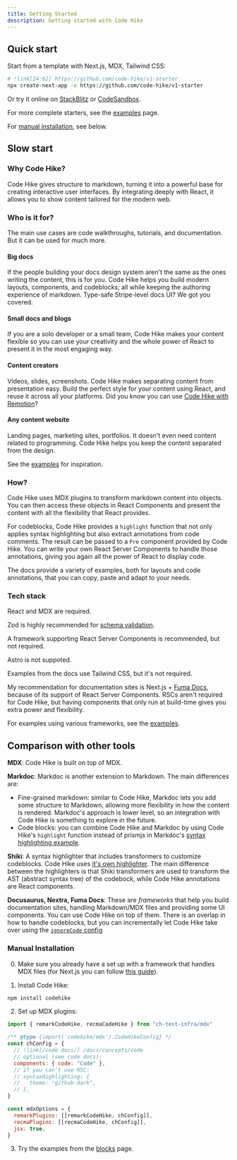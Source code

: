 ```yaml
---
title: Getting Started
description: Getting started with Code Hike
---
```


## Quick start

Start from a template with Next.js, MDX, Tailwind CSS:

```bash -c
# !link[24:62] https://github.com/code-hike/v1-starter
npx create-next-app -e https://github.com/code-hike/v1-starter
```

Or try it online on [StackBlitz](https://stackblitz.com/github/code-hike/v1-starter?file=app%2Fpage.mdx) or [CodeSandbox](https://codesandbox.io/s/github/code-hike/v1-starter?file=app%2Fpage.mdx).

For more complete starters, see the [examples](/docs/examples) page.

For [manual installation](#manual-installation), see below.

## Slow start

### Why Code Hike?

Code Hike gives structure to markdown, turning it into a powerful base for creating interactive user interfaces. By integrating deeply with React, it allows you to show content tailored for the modern web.

### Who is it for?

The main use cases are code walkthroughs, tutorials, and documentation. But it can be used for much more.

#### Big docs

If the people building your docs design system aren't the same as the ones writing the content, this is for you. Code Hike helps you build modern layouts, components, and codeblocks; all while keeping the authoring experience of markdown. Type-safe Stripe-level docs UI? We got you covered.

#### Small docs and blogs

If you are a solo developer or a small team, Code Hike makes your content flexible so you can use your creativity and the whole power of React to present it in the most engaging way.

#### Content creators

Videos, slides, screenshots. Code Hike makes separating content from presentation easy. Build the perfect style for your content using React, and reuse it across all your platforms. Did you know you can use [Code Hike with Remotion](/blog/remotion)?

#### Any content website

Landing pages, marketing sites, portfolios. It doesn't even need content related to programming. Code Hike helps you keep the content separated from the design.

See the [examples](/docs/examples) for inspiration.

### How?

Code Hike uses MDX plugins to transform markdown content into objects. You can then access these objects in React Components and present the content with all the flexibility that React provides.

For codeblocks, Code Hike provides a `highlight` function that not only applies syntax highlighting but also extract annotations from code comments. The result can be passed to a `Pre` component provided by Code Hike. You can write your own React Server Components to handle those annotations, giving you again all the power of React to display code.

The docs provide a variety of examples, both for layouts and code annotations, that you can copy, paste and adapt to your needs.

### Tech stack

React and MDX are required.

Zod is highly recommended for [schema validation](/docs/concepts/blocks#schema).

A framework supporting React Server Components is recommended, but not required.

Astro is not suppoted.

Examples from the docs use Tailwind CSS, but it's not required.

My recommendation for documentation sites is Next.js + [Fuma Docs](https://fumadocs.vercel.app/), because of its support of React Server Components. RSCs aren't required for Code Hike, but having components that only run at build-time gives you extra power and flexibility.

For examples using various frameworks, see the [examples](/docs/examples).

## Comparison with other tools

**MDX**: Code Hike is built on top of MDX.

**Markdoc**: Markdoc is another extension to Markdown. The main differences are:

- Fine-grained markdown: similar to Code Hike, Markdoc lets you add some structure to Markdown, allowing more flexibility in how the content is rendered. Markdoc's approach is lower level, so an integration with Code Hike is something to explore in the future.
- Code blocks: you can combine Code Hike and Markdoc by using Code Hike's `highlight` function instead of prismjs in Markdoc's [syntax highlighting example](https://markdoc.dev/docs/examples#syntax-highlighting).

**Shiki**: A syntax highlighter that includes transformers to customize codeblocks. Code Hike uses [it's own highlighter](https://github.com/code-hike/lighter). The main difference between the highlighters is that Shiki transformers are used to transform the AST (abstract syntax tree) of the codebock, while Code Hike annotations are React components.

**Docusaurus, Nextra, Fuma Docs**: These are _frameworks_ that help you build documentation sites, handling Markdown/MDX files and providing some UI components. You can use Code Hike on top of them. There is an overlap in how to handle codeblocks, but you can incrementally let Code Hike take over using the [`ignoreCode` config](docs/concepts/code#ignoring-some-codeblocks)

### Manual Installation

0. Make sure you already have a set up with a framework that handles MDX files (for Next.js you can follow [this guide](https://nextjs.org/docs/app/building-your-application/configuring/mdx)).

1. Install Code Hike:

```bash -c
npm install codehike
```

2. Set up MDX plugins:

```js next.config.mjs -c
import { remarkCodeHike, recmaCodeHike } from "ch-test-infra/mdx"

/** @type {import('codehike/mdx').CodeHikeConfig} */
const chConfig = {
  // !link[/code docs/] /docs/concepts/code
  // optional (see code docs):
  components: { code: "Code" },
  // if you can't use RSC:
  // syntaxHighlighting: {
  //   theme: "github-dark",
  // },
}

const mdxOptions = {
  remarkPlugins: [[remarkCodeHike, chConfig]],
  recmaPlugins: [[recmaCodeHike, chConfig]],
  jsx: true,
}
```

3. Try the examples from the [blocks](/docs/concepts/blocks) page.
